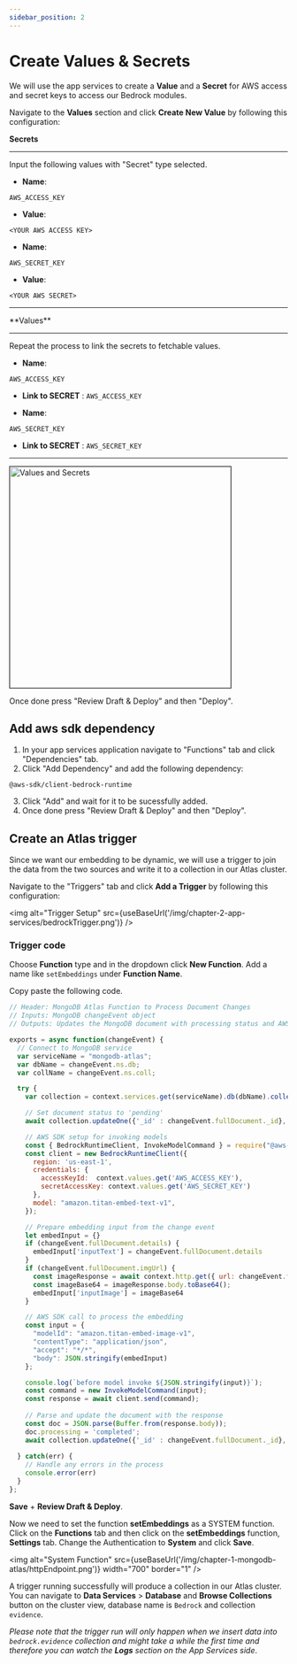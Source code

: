 ```yaml
---
sidebar_position: 2
---
```



# Create Values & Secrets

We will use the app services to create a **Value** and a **Secret** for AWS access and secret keys to access our Bedrock modules.

Navigate to the **Values** section and click **Create New Value** by following this configuration:

**Secrets**
<hr/>
Input the following values with "Secret" type selected.

- **Name**: 
```
AWS_ACCESS_KEY
```

- **Value**: 
```
<YOUR AWS ACCESS KEY>
```

- **Name**: 
```
AWS_SECRET_KEY
```

- **Value**: 
```
<YOUR AWS SECRET>
```
<hr/>
**Values**

<hr/>

Repeat the process to link the secrets to fetchable values.
- **Name**: 
```
AWS_ACCESS_KEY
```

- **Link to SECRET** : `AWS_ACCESS_KEY`

- **Name**: 
```
AWS_SECRET_KEY
```
- **Link to SECRET** : `AWS_SECRET_KEY`
<hr/>
<img
alt="Values and Secrets"
src={useBaseUrl('/img/chapter-2-app-services/valuesSecret.png')}
width="400"
border="1"
/>

Once done press "Review Draft & Deploy" and then "Deploy".


## Add aws sdk dependency
1. In your app services application navigate to "Functions" tab and click "Dependencies" tab.
1. Click "Add Dependency" and add the following dependency:
```
@aws-sdk/client-bedrock-runtime
```
3. Click "Add" and wait for it to be sucessfully added.
4. Once done press "Review Draft & Deploy" and then "Deploy".

## Create an Atlas trigger

Since we want our embedding to be dynamic, we will use a trigger to join the data from the two sources and write it to a collection in our Atlas cluster.

Navigate to the "Triggers" tab and click **Add a Trigger** by following this configuration:

<img
    alt="Trigger Setup"
    src={useBaseUrl('/img/chapter-2-app-services/bedrockTrigger.png')}
/>

### Trigger code
Choose **Function** type and in the dropdown click **New Function**. Add a name like `setEmbeddings` under **Function Name**.

Copy paste the following code.
```js
// Header: MongoDB Atlas Function to Process Document Changes
// Inputs: MongoDB changeEvent object
// Outputs: Updates the MongoDB document with processing status and AWS model response

exports = async function(changeEvent) {
  // Connect to MongoDB service
  var serviceName = "mongodb-atlas";
  var dbName = changeEvent.ns.db;
  var collName = changeEvent.ns.coll;

  try {
    var collection = context.services.get(serviceName).db(dbName).collection(collName);

    // Set document status to 'pending'
    await collection.updateOne({'_id' : changeEvent.fullDocument._id}, {$set : {processing : 'pending'}});

    // AWS SDK setup for invoking models
    const { BedrockRuntimeClient, InvokeModelCommand } = require("@aws-sdk/client-bedrock-runtime"); 
    const client = new BedrockRuntimeClient({
      region: 'us-east-1',
      credentials: {
        accessKeyId:  context.values.get('AWS_ACCESS_KEY'), 
        secretAccessKey: context.values.get('AWS_SECRET_KEY')
      },
      model: "amazon.titan-embed-text-v1",
    });

    // Prepare embedding input from the change event
    let embedInput = {}
    if (changeEvent.fullDocument.details) {
      embedInput['inputText'] = changeEvent.fullDocument.details
    }
    if (changeEvent.fullDocument.imgUrl) {
      const imageResponse = await context.http.get({ url: changeEvent.fullDocument.imgUrl });
      const imageBase64 = imageResponse.body.toBase64();
      embedInput['inputImage'] = imageBase64
    }

    // AWS SDK call to process the embedding
    const input = {
      "modelId": "amazon.titan-embed-image-v1",
      "contentType": "application/json",
      "accept": "*/*",
      "body": JSON.stringify(embedInput)
    };

    console.log(`before model invoke ${JSON.stringify(input)}`);
    const command = new InvokeModelCommand(input);
    const response = await client.send(command);
      
    // Parse and update the document with the response
    const doc = JSON.parse(Buffer.from(response.body));
    doc.processing = 'completed';
    await collection.updateOne({'_id' : changeEvent.fullDocument._id}, {$set : doc});
  
  } catch(err) {
    // Handle any errors in the process
    console.error(err)
  }
};


```

**Save** + **Review Draft & Deploy**.

Now we need to set the function **setEmbeddings** as a SYSTEM function. Click on the **Functions** tab and then click on the **setEmbeddings** function, **Settings** tab. Change the Authentication to **System** and click **Save**.

 <img
        alt="System Function"
        src={useBaseUrl('/img/chapter-1-mongodb-atlas/httpEndpoint.png')}
        width="700"
        border="1"
    />

A trigger running successfully will produce a collection in our Atlas cluster. You can navigate to **Data Services** > **Database** and  **Browse Collections** button on the cluster view, database name is `Bedrock` and collection `evidence`.

_Please note that the trigger run will only happen when we insert data into `bedrock.evidence` collection and  might take a while the first time and therefore you can watch the **Logs** section on the App Services side_.
